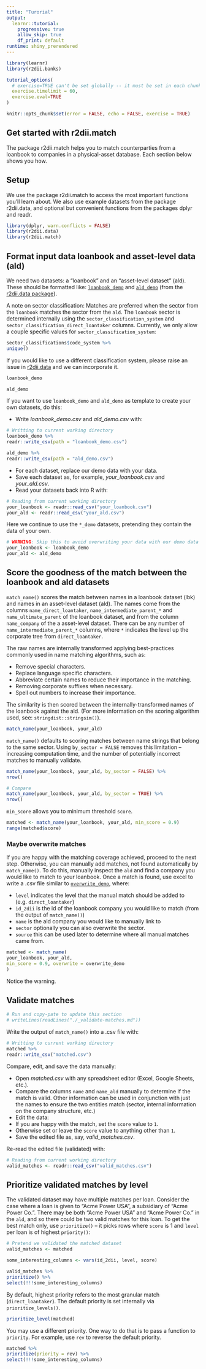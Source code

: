 ```yaml
---
title: "Turorial"
output: 
  learnr::tutorial:
    progressive: true
    allow_skip: true
    df_print: default
runtime: shiny_prerendered
---
```



```r
library(learnr)
library(r2dii.banks)

tutorial_options(
  # exercise=TRUE can't be set globally -- it must be set in each chunk
  exercise.timelimit = 60,
  exercise.eval=TRUE
)

knitr::opts_chunk$set(error = FALSE, echo = FALSE, exercise = TRUE)
```


## Get started with r2dii.match




The package r2dii.match helps you to match counterparties from a loanbook to companies in a physical-asset database. Each section below shows you how.

## Setup

We use the package r2dii.match to access the most important functions you'll learn about. We also use example datasets from the package r2dii.data, and optional but convenient functions from the packages dplyr and readr.

```r
library(dplyr, warn.conflicts = FALSE)
library(r2dii.data)
library(r2dii.match)
```

## Format input data loanbook and asset-level data (ald)

We need two datasets: a "loanbook" and an "asset-level dataset" (ald). These should be formatted like:  [`loanbook_demo`](https://2degreesinvesting.github.io/r2dii.data/reference/loanbook_demo.html) and [`ald_demo`](https://2degreesinvesting.github.io/r2dii.data/reference/ald_demo.html) (from the [r2dii.data package](https://2degreesinvesting.github.io/r2dii.data)).

A note on sector classification: Matches are preferred when the sector from the `loanbook` matches the sector from the `ald`. The `loanbook` sector is determined internally using the `sector_classification_system` and `sector_classification_direct_loantaker` columns. Currently, we only allow a couple specific values for `sector_classification_system`:
```r
sector_classifications$code_system %>%
unique()
```

If you would like to use a different classification system, please raise an issue in [r2dii.data](https://github.com/2DegreesInvesting/r2dii.data) and we can incorporate it.

```r
loanbook_demo

ald_demo
```

If you want to use `loanbook_demo` and `ald_demo` as template to create your own datasets, do this:

* Write _loanbook\_demo.csv_ and _ald\_demo.csv_ with:

```r
# Writting to current working directory
loanbook_demo %>%
readr::write_csv(path = "loanbook_demo.csv")

ald_demo %>%
readr::write_csv(path = "ald_demo.csv")
```

* For each dataset, replace our demo data with your data.
* Save each dataset as, for example, _your\_loanbook.csv_ and _your\_ald.csv_.
* Read your datasets back into R with:

```r
# Reading from current working directory
your_loanbook <- readr::read_csv("your_loanbook.csv")
your_ald <- readr::read_csv("your_ald.csv")
```

Here we continue to use the `*_demo` datasets, pretending they contain the data of your own.

```r
# WARNING: Skip this to avoid overwriting your data with our demo data
your_loanbook <- loanbook_demo
your_ald <- ald_demo
```

## Score the goodness of the match between the loanbook and ald datasets

`match_name()` scores the match between names in a loanbook dataset (lbk) and names in an asset-level dataset (ald). The names come from the columns `name_direct_loantaker`, `name_intermediate_parent_*` and `name_ultimate_parent` of the loanbook dataset, and from the column `name_company` of the a asset-level dataset. There can be any number of `name_intermediate_parent_*` columns, where `*` indicates the level up the corporate tree from `direct_loantaker`.

The raw names are internally transformed applying best-practices commonly used in name matching algorithms, such as:

* Remove special characters.
* Replace language specific characters.
* Abbreviate certain names to reduce their importance in the matching.
* Removing corporate suffixes when necessary.
* Spell out numbers to increase their importance.

The similarity is then scored between the internally-transformed names of the loanbook against the ald. (For more information on the scoring algorithm used, see: `stringdist::stringsim()`).

```r
match_name(your_loanbook, your_ald)
```

`match_name()` defaults to scoring matches between name strings that belong to the same sector. Using `by_sector = FALSE` removes this limitation -- increasing computation time, and the number of potentially incorrect matches to manually validate.

```r
match_name(your_loanbook, your_ald, by_sector = FALSE) %>%
nrow()

# Compare
match_name(your_loanbook, your_ald, by_sector = TRUE) %>%
nrow()
```

`min_score` allows you to minimum threshold `score`.

```r
matched <- match_name(your_loanbook, your_ald, min_score = 0.9)
range(matched$score)
```

### Maybe overwrite matches

If you are happy with the matching coverage achieved, proceed to the next step. Otherwise, you can manually add matches, not found automatically by `match_name()`. To do this, manually inspect the `ald` and find a company you would like to match to your loanbook. Once a match is found, use excel to write a .csv file similar to [`overwrite_demo`](https://2degreesinvesting.github.io/r2dii.data/reference/overwrite_demo.html), where:

* `level` indicates the level that the manual match should be added to (e.g. `direct_loantaker`)
* `id_2dii` is the id of the loanbook company you would like to match (from the output of `match_name()`)
* `name` is the ald company you would like to manually link to
* `sector` optionally you can also overwrite the sector.
* `source` this can be used later to determine where all manual matches came from.

```r
matched <- match_name(
your_loanbook, your_ald,
min_score = 0.9, overwrite = overwrite_demo
)
```

Notice the warning.

## Validate matches

```r
# Run and copy-pate to update this section
# writeLines(readLines("./_validate-matches.md"))
```

Write the output of `match_name()` into a .csv file with:

```r
# Writting to current working directory
matched %>%
readr::write_csv("matched.csv")
```

Compare, edit, and save the data manually:

* Open _matched.csv_ with any spreadsheet editor (Excel, Google Sheets, etc.).
* Compare the columns `name` and `name_ald` manually to determine if the match is valid. Other information can be used in conjunction with just the names to ensure the two entities match (sector, internal information on the company structure, etc.)
* Edit the data:
* If you are happy with the match, set the `score` value to `1`.
* Otherwise set or leave the `score` value to anything other than `1`.
* Save the edited file as, say, _valid_matches.csv_.

Re-read the edited file (validated) with:

```r
# Reading from current working directory
valid_matches <- readr::read_csv("valid_matches.csv")
```


## Prioritize validated matches by level

The validated dataset may have multiple matches per loan. Consider the case where a loan is given to "Acme Power USA", a subsidiary of "Acme Power Co.". There may be both "Acme Power USA" and "Acme Power Co." in the `ald`, and so there could be two valid matches for this loan. To get the best match only, use `prioritize()` -- it picks rows where `score` is 1 and `level` per loan is of highest `priority()`:

```r
# Pretend we validated the matched dataset
valid_matches <- matched

some_interesting_columns <- vars(id_2dii, level, score)

valid_matches %>%
prioritize() %>%
select(!!!some_interesting_columns)
```

By default, highest priority refers to the most granular match (`direct_loantaker`). The default priority is set internally via `prioritize_levels()`.

```r
prioritize_level(matched)
```

You may use a different priority. One way to do that is to pass a function to `priority`. For example, use `rev` to reverse the default priority.

```r
matched %>%
prioritize(priority = rev) %>%
select(!!!some_interesting_columns)
```
